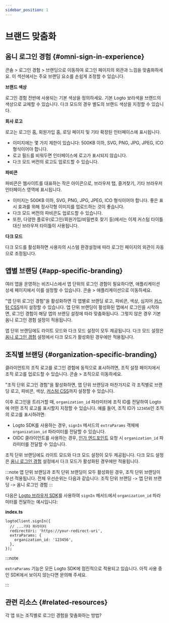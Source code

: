 ```yaml
---
sidebar_position: 1
---
```


# 브랜드 맞춤화

## 옴니 로그인 경험 \{#omni-sign-in-experience}

<CloudLink to="/sign-in-experience/branding">콘솔 > 로그인 경험 > 브랜딩</CloudLink>으로 이동하여
로그인 페이지의 외관과 느낌을 맞춤화하세요. 이 섹션에서는 주요 브랜딩 요소를 손쉽게 조정할 수
있습니다.

**브랜드 색상**

로그인 경험 전반에 사용되는 기본 색상을 정의하세요. 기본 Logto 보라색을 브랜드의 색상으로 교체할 수 있습니다. 다크 모드의 경우 별도의 브랜드 색상을 지정할 수 있습니다.

**회사 로고**

로고는 로그인 홈, 회원가입 홈, 로딩 페이지 및 기타 확장된 인터페이스에 표시됩니다.

- 이미지에는 몇 가지 제한이 있습니다: 500KB 이하, SVG, PNG, JPG, JPEG, ICO 형식이어야 합니다.
- 로고 필드를 비워두면 인터페이스에 로고가 표시되지 않습니다.
- 다크 모드 버전의 로고도 업로드할 수 있습니다.

**파비콘**

파비콘은 웹사이트를 대표하는 작은 아이콘으로, 브라우저 탭, 즐겨찾기, 기타 브라우저 인터페이스 영역에 표시됩니다.

- 이미지는 500KB 이하, SVG, PNG, JPG, JPEG, ICO 형식이어야 합니다. 좋은 표시 효과를 위해 정사각형 이미지를 업로드하는 것이 좋습니다.
- 다크 모드 버전의 파비콘도 업로드할 수 있습니다.
- 또한, 다양한 플로우(로그인/회원가입/비밀번호 찾기 등)에서는 이제 커스텀 타이틀 대신 브라우저 타이틀이 사용됩니다.

**다크 모드**

다크 모드를 활성화하면 사용자의 시스템 환경설정에 따라 로그인 페이지의 외관이 자동으로 조정됩니다.

## 앱별 브랜딩 \{#app-specific-branding}

여러 앱을 운영하는 비즈니스에서 앱 단위의 로그인 경험이 필요하다면, 애플리케이션 상세 페이지에서 이를 설정할 수 있습니다. <CloudLink to="/applications">콘솔 > 애플리케이션</CloudLink>으로 이동하세요.

"앱 단위 로그인 경험"을 활성화하면 각 앱별로 브랜딩 로고, 파비콘, 색상, 심지어 [커스텀 CSS](/customization/custom-css)까지 설정할 수 있습니다. 앱 단위 브랜딩이 활성화된 앱에서 로그인을 시작하면, 로그인 경험이 해당 앱의 브랜딩 설정에 따라 맞춤화됩니다. 그렇지 않은 경우 기본 옴니 로그인 경험 설정이 적용됩니다.

앱 단위 브랜딩에도 라이트 모드와 다크 모드 설정이 모두 제공됩니다. 다크 모드 설정은 [옴니 로그인 경험](#omni-sign-in-experience) 설정에서 다크 모드가 활성화된 경우에만 적용됩니다.

## 조직별 브랜딩 \{#organization-specific-branding}

클라이언트의 조직 로고를 로그인 경험에 동적으로 표시하려면, 조직 설정 페이지에서 조직 로고를 업로드할 수 있습니다. <CloudLink to="/organizations">콘솔 > 조직</CloudLink>으로 이동하세요.

"조직 단위 로그인 경험"을 활성화하면, 앱 단위 브랜딩과 마찬가지로 각 조직별로 브랜딩 로고, 파비콘, 색상, [커스텀 CSS](/customization/custom-css)까지 설정할 수 있습니다.

이후 로그인을 트리거할 때, `organization_id` 파라미터에 조직 ID를 전달하여 Logto에 어떤 조직 로고를 표시할지 지정할 수 있습니다. 예를 들어, 조직 ID가 `123456`인 조직의 로고를 표시하려면:

- Logto SDK를 사용하는 경우, `signIn` 메서드의 `extraParams` 객체에 `organization_id` 파라미터를 전달할 수 있습니다.
- OIDC 클라이언트를 사용하는 경우, [인가 엔드포인트](https://openid.net/specs/openid-connect-core-1_0.html#AuthorizationEndpoint) 요청 시 `organization_id` 파라미터를 전달할 수 있습니다.

조직 단위 브랜딩에도 라이트 모드와 다크 모드 설정이 모두 제공됩니다. 다크 모드 설정은 [옴니 로그인 경험](#omni-sign-in-experience) 설정에서 다크 모드가 활성화된 경우에만 적용됩니다.

:::note
앱 단위 브랜딩과 조직 단위 브랜딩이 모두 활성화된 경우, 조직 단위 브랜딩이 우선 적용됩니다. 전체 우선순위는 다음과 같습니다:
조직 단위 브랜딩 -> 앱 단위 브랜딩 -> 옴니 로그인 경험
:::

다음은 [Logto 브라우저 SDK](/quick-starts/vanilla-js/#implement-sign-in-and-sign-out)를 사용하여 `signIn` 메서드에서 `organization_id` 파라미터를 전달하는 예시입니다:

**index.ts**

```tsx
logtoClient.signIn({
  // ...기타 파라미터
  redirectUri: 'https://your-redirect-uri',
  extraParams: {
    organization_id: '123456',
  },
});
```

:::note

`extraParams` 기능은 모든 Logto SDK에 점진적으로 적용되고 있습니다. 아직 사용 중인 SDK에서 보이지 않는다면 문의해 주세요.

:::

## 관련 리소스 \{#related-resources}

<Url href="https://blog.logto.io/organization-and-app-sign-in">
  각 앱 또는 조직별로 로그인 경험을 맞춤화하는 방법?
</Url>

